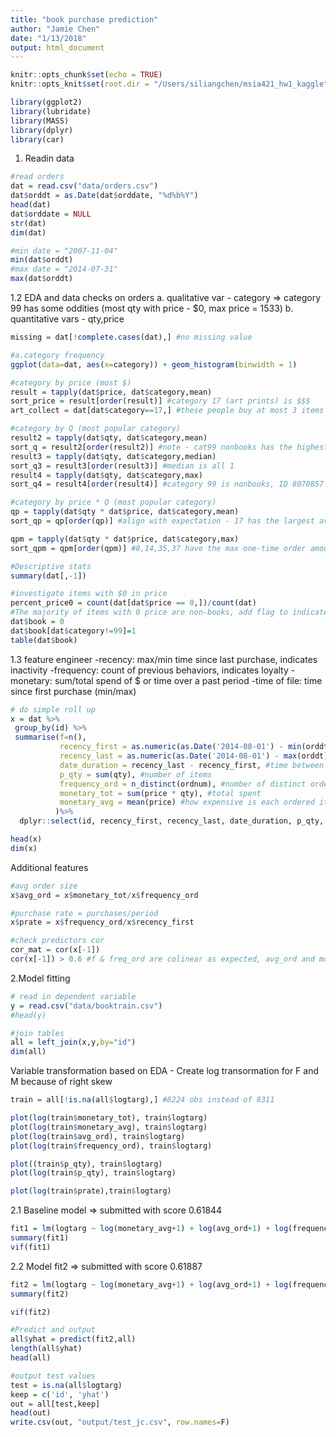 ```yaml
---
title: "book purchase prediction"
author: "Jamie Chen"
date: "1/13/2018"
output: html_document
---
```


```r
knitr::opts_chunk$set(echo = TRUE)
knitr::opts_knit$set(root.dir = "/Users/siliangchen/msia421_hw1_kaggle")
```

```r
library(ggplot2)
library(lubridate)
library(MASS)
library(dplyr)
library(car)
```

1. Readin data
```r
#read orders
dat = read.csv("data/orders.csv")
dat$orddt = as.Date(dat$orddate, "%d%b%Y")
head(dat)
dat$orddate = NULL
str(dat)
dim(dat)
```

```r
#min date = "2007-11-04"
min(dat$orddt)
#max date = "2014-07-31"
max(dat$orddt)
```
1.2 EDA and data checks on orders
a. qualitative var - category => category 99 has some oddities (most qty with price - $0, max price = 1533)
b. quantitative vars - qty,price
```r
missing = dat[!complete.cases(dat),] #no missing value

#a.category frequency 
ggplot(data=dat, aes(x=category)) + geom_histogram(binwidth = 1)

#category by price (most $)
result = tapply(dat$price, dat$category,mean)
sort_price = result[order(result)] #category 17 (art prints) is $$$
art_collect = dat[dat$category==17,] #these people buy at most 3 items

#category by Q (most popular category)
result2 = tapply(dat$qty, dat$category,mean)
sort_q = result2[order(result2)] #note - cat99 nonbooks has the highest avg 
result3 = tapply(dat$qty, dat$category,median)
sort_q3 = result3[order(result3)] #median is all 1
result4 = tapply(dat$qty, dat$category,max)
sort_q4 = result4[order(result4)] #category 99 is nonbooks, ID 8070857 has price =0, Q = max.

#category by price * Q (most popular category)
qp = tapply(dat$qty * dat$price, dat$category,mean)
sort_qp = qp[order(qp)] #align with expectation - 17 has the largest avg order size

qpm = tapply(dat$qty * dat$price, dat$category,max)
sort_qpm = qpm[order(qpm)] #8,14,35,37 have the max one-time order amounts, >$140k; makes sense, 37 is learning=> textbooks
```

```r
#Descriptive stats
summary(dat[,-1])

#investigate items with $0 in price
percent_price0 = count(dat[dat$price == 0,])/count(dat)
#The majority of items with 0 price are non-books, add flag to indicate: if category = 99, book = 0
dat$book = 0
dat$book[dat$category!=99]=1 
table(dat$book)
```

1.3 feature engineer
-recency: max/min time since last purchase, indicates inactivity
-frequency: count of previous behaviors, indicates loyalty
-monetary: sum/total spend of $ or time over a past period
-time of file: time since first purchase (min/max) 
```r
# do simple roll up
x = dat %>%
 group_by(id) %>%
 summarise(f=n(), 
           recency_first = as.numeric(as.Date('2014-08-01') - min(orddt)), #time since first purchase - tof
           recency_last = as.numeric(as.Date('2014-08-01') - max(orddt)), #time since last purchase - rec
           date_duration = recency_last - recency_first, #time between 1st and last purchases
           p_qty = sum(qty), #number of items 
           frequency_ord = n_distinct(ordnum), #number of distinct orders, which <= f
           monetary_tot = sum(price * qty), #total spent
           monetary_avg = mean(price) #how expensive is each ordered item
          )%>% 
  dplyr::select(id, recency_first, recency_last, date_duration, p_qty, frequency_ord, monetary_tot, monetary_avg,f)

head(x)
dim(x)
```
Additional features
```r
#avg order size
x$avg_ord = x$monetary_tot/x$frequency_ord 

#purchase rate = purchases/period
x$prate = x$frequency_ord/x$recency_first

#check predictors cor
cor_mat = cor(x[-1]) 
cor(x[-1]) > 0.6 #f & freq_ord are colinear as expected, avg_ord and monetary_tot
```
2.Model fitting
```r
# read in dependent variable
y = read.csv("data/booktrain.csv")
#head(y)

#join tables
all = left_join(x,y,by="id")
dim(all)
```

Variable transformation based on EDA
- Create log transormation for F and M because of right skew
```r
train = all[!is.na(all$logtarg),] #8224 obs instead of 8311

plot(log(train$monetary_tot), train$logtarg)
plot(log(train$monetary_avg), train$logtarg)
plot(log(train$avg_ord), train$logtarg)
plot(log(train$frequency_ord), train$logtarg)

plot((train$p_qty), train$logtarg)
plot(log(train$p_qty), train$logtarg)

plot(log(train$prate),train$logtarg)
```
2.1 Baseline model => submitted with score 0.61844
```r
fit1 = lm(logtarg ~ log(monetary_avg+1) + log(avg_ord+1) + log(frequency_ord) + recency_first + recency_last, all)
summary(fit1)
vif(fit1)
```
2.2 Model fit2 => submitted with score 0.61887
```r
fit2 = lm(logtarg ~ log(monetary_avg+1) + log(avg_ord+1) + log(frequency_ord) + log(prate) + recency_first + recency_last, all)
summary(fit2)

vif(fit2)
```

```r
#Predict and output
all$yhat = predict(fit2,all)
length(all$yhat)
head(all)

#output test values
test = is.na(all$logtarg)
keep = c('id', 'yhat')
out = all[test,keep]
head(out)
write.csv(out, "output/test_jc.csv", row.names=F)
```
